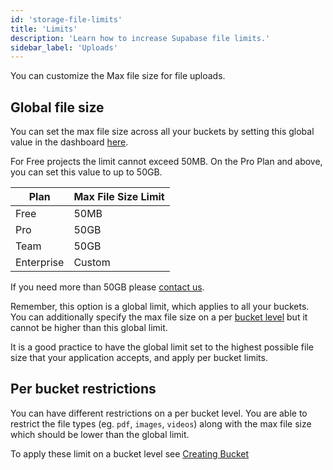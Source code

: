 ```yaml
---
id: 'storage-file-limits'
title: 'Limits'
description: 'Learn how to increase Supabase file limits.'
sidebar_label: 'Uploads'
---
```


You can customize the Max file size for file uploads.

## Global file size

You can set the max file size across all your buckets by setting this global value in the dashboard [here](https://supabase.com/dashboard/project/_/settings/storage).

For Free projects the limit cannot exceed 50MB. On the Pro Plan and above, you can set this value to up to 50GB.

| Plan       | Max File Size Limit |
| ---------- | ------------------- |
| Free       | 50MB                |
| Pro        | 50GB                |
| Team       | 50GB                |
| Enterprise | Custom              |

If you need more than 50GB please [contact us](https://supabase.com/dashboard/support/new).

Remember, this option is a global limit, which applies to all your buckets.
You can additionally specify the max file size on a per [bucket level](/docs/guides/storage/buckets/creating-buckets#restricting-uploads) but it cannot be higher than this global limit.

It is a good practice to have the global limit set to the highest possible file size that your application accepts, and apply per bucket limits.

## Per bucket restrictions

You can have different restrictions on a per bucket level.
You are able to restrict the file types (eg. `pdf`, `images`, `videos`) along with the max file size which should be lower than the global limit.

To apply these limit on a bucket level see [Creating Bucket](/docs/guides/storage/buckets/creating-buckets#restricting-uploads)
